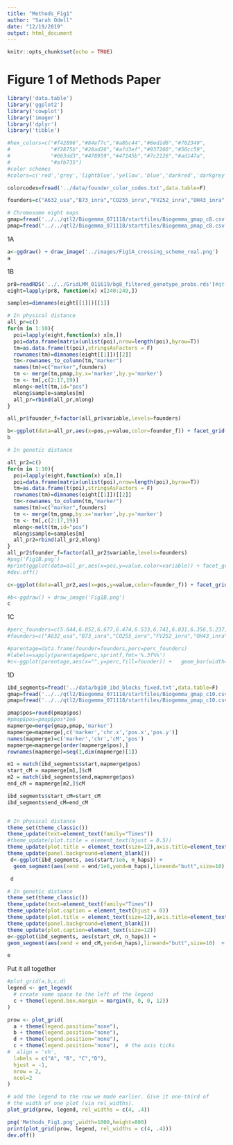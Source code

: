 ```yaml
---
title: "Methods_Fig1"
author: "Sarah Odell"
date: "12/19/2019"
output: html_document
---
```


```r
knitr::opts_chunk$set(echo = TRUE)
```

# Figure 1 of Methods Paper

```r
library('data.table')
library('ggplot2')
library('cowplot')
library('imager')
library('dplyr')
library('tibble')

#hex_colors=c("#f42896","#84ef7c","#a8bc44","#8ed1d6","#702349",
#             "#f2875b","#28ad26","#afd3ef","#937266","#56cc59",
#             "#663dd3","#478959","#47145b","#7c2126","#ad147a",
#             "#afb735")
#color schemes
#colors=c('red','grey','lightblue','yellow','blue','darkred','darkgrey','black','orange','purple','lightgreen','pink','darkgreen','darkblue','green','brown')

colorcodes=fread('../data/founder_color_codes.txt',data.table=F)

founders=c("A632_usa","B73_inra","CO255_inra","FV252_inra","OH43_inra","A654_inra","FV2_inra","C103_inra","EP1_inra","D105_inra","W117_inra","B96","DK63","F492","ND245","VA85")

# Chromosome eight maps
gmap=fread('../../qtl2/Biogemma_071118/startfiles/Biogemma_gmap_c8.csv',data.table=F)
pmap=fread('../../qtl2/Biogemma_071118/startfiles/Biogemma_pmap_c8.csv',data.table=F)
```
1A
```r
a<-ggdraw() + draw_image('../images/Fig1A_crossing_scheme_real.png')
a
```

1B
```r

pr8=readRDS('../../GridLMM_011619/bg8_filtered_genotype_probs.rds')#qtl2/Biogemma_071118/bg10_genoprobs_010319.rds')
eight=lapply(pr8, function(x) x[240:249,])

samples=dimnames(eight[[1]])[[1]]

# In physical distance
all_pr=c()
for(m in 1:10){
  poi=lapply(eight,function(x) x[m,])
  poi=data.frame(matrix(unlist(poi),nrow=length(poi),byrow=T))
  tm=as.data.frame(t(poi),stringsAsFactors = F)
  rownames(tm)=dimnames(eight[[1]])[[2]]
  tm<-rownames_to_column(tm,"marker")
  names(tm)=c("marker",founders)
  tm <- merge(tm,pmap,by.x='marker',by.y='marker')
  tm <- tm[,c(2:17,19)]
  mlong<-melt(tm,id="pos")
  mlong$sample=samples[m]
  all_pr=rbind(all_pr,mlong)
}

all_pr$founder_f=factor(all_pr$variable,levels=founders)
```

```r

b<-ggplot(data=all_pr,aes(x=pos,y=value,color=founder_f)) + facet_grid(sample~.) +scale_color_manual(values=colorcodes$hex_color) + scale_fill_manual(values=colorcodes$hex_color)+ geom_ribbon(aes(ymin=0,ymax=value,fill=founder_f),alpha=5/10) + geom_line() + labs(caption="Founder Probabilities, Chromosome 10",fill='Founder') + xlab("Position (Mb)") + ylab("Probability") + scale_y_continuous(breaks=c(0.0,0.5,1.0)) + guides(color=FALSE) + theme(strip.text.y=element_blank())
b
```


```r

# In genetic distance

all_pr2=c()
for(m in 1:10){
  poi=lapply(eight,function(x) x[m,])
  poi=data.frame(matrix(unlist(poi),nrow=length(poi),byrow=T))
  tm=as.data.frame(t(poi),stringsAsFactors = F)
  rownames(tm)=dimnames(eight[[1]])[[2]]
  tm<-rownames_to_column(tm,"marker")
  names(tm)=c("marker",founders)
  tm <- merge(tm,gmap,by.x='marker',by.y='marker')
  tm <- tm[,c(2:17,19)]
  mlong<-melt(tm,id="pos")
  mlong$sample=samples[m]
  all_pr2=rbind(all_pr2,mlong)
}
all_pr2$founder_f=factor(all_pr2$variable,levels=founders)
#png('Fig1B.png')
#print(ggplot(data=all_pr,aes(x=pos,y=value,color=variable)) + facet_grid(sample~.) +scale_color_manual(values=hex_colors) + scale_fill_manual(values=hex_colors)+ geom_ribbon(aes(ymin=0,ymax=value,fill=variable),alpha=5/10) + geom_line(alpha=0.5) + labs(caption="Founder Probabilities, Chromosome 10",fill='Founder') + xlab("Position (cM)") + ylab("Probability") + scale_y_continuous(breaks=c(0.0,0.5,1.0)) + guides(color=FALSE) + theme(legend.position = "none",strip.text.x=element_blank(),strip.background=element_blank()))
#dev.off()

c<-ggplot(data=all_pr2,aes(x=pos,y=value,color=founder_f)) + facet_grid(sample~.) +scale_color_manual(values=colorcodes$hex_color) + scale_fill_manual(values=colorcodes$hex_color)+ geom_ribbon(aes(ymin=0,ymax=value,fill=founder_f),alpha=5/10) + geom_line(alpha=0.5) + labs(caption="Founder Probabilities, Chromosome 10",fill='Founder') + xlab("Position (cM)") + ylab("Probability") + scale_y_continuous(breaks=c(0.0,0.5,1.0)) + guides(color=FALSE) + theme(strip.text.y=element_blank(),strip.background=element_blank())

#b<-ggdraw() + draw_image('Fig1B.png')
c
```


1C
```r
#perc_founders=c(5.644,6.052,6.677,6.474,6.533,6.741,6.031,6.356,5.237,6.211,6.385,6.029,6.277,6.195,6.455,6.276)
#founders=c("A632_usa","B73_inra","CO255_inra","FV252_inra","OH43_inra","A654_inra","FV2_inra","C103_inra","EP1_inra","D105_inra","W117_inra","B96","DK63","F492","ND245","VA85")

#parentage=data.frame(founder=founders,perc=perc_founders)
#labels=sapply(parentage$perc,sprintf,fmt='%.3f%%')
#c<-ggplot(parentage,aes(x="",y=perc,fill=founder)) +   geom_bar(width=1,stat="identity",alpha=0.8) +   scale_fill_manual(values=hex_colors) +  coord_polar(start=0,theta="y",direction=1) +  geom_text(aes(1.7,label=labels),size=3,position=position_stack(vjust=0.5)) +   labs(caption="Percentage of founders in 344 DH MAGIC lines",fill="Founder") +   theme(axis.ticks=element_blank(),  # the axis ticks       axis.title=element_blank(),  # the axis labels       axis.text.y=element_blank(), # the 0.75, 1.00, 1.25 label        axis.text.x=element_blank(),       panel.grid=element_blank(),      panel.background = element_blank())
```


1D
```r

ibd_segments=fread('../data/bg10_ibd_blocks_fixed.txt',data.table=F)
gmap=fread('../../qtl2/Biogemma_071118/startfiles/Biogemma_gmap_c10.csv',data.table=F)
pmap=fread('../../qtl2/Biogemma_071118/startfiles/Biogemma_pmap_c10.csv',data.table=F)

pmap$pos=round(pmap$pos)
#pmap$pos=pmap$pos*1e6
mapmerge=merge(gmap,pmap,'marker')
mapmerge=mapmerge[,c('marker','chr.x','pos.x','pos.y')]
names(mapmerge)=c('marker','chr','cM','pos')
mapmerge=mapmerge[order(mapmerge$pos),]
rownames(mapmerge)=seq(1,dim(mapmerge)[1])

m1 = match(ibd_segments$start,mapmerge$pos)
start_cM = mapmerge[m1,]$cM
m2 = match(ibd_segments$end,mapmerge$pos)
end_cM = mapmerge[m2,]$cM

ibd_segments$start_cM=start_cM
ibd_segments$end_cM=end_cM


# In physical distance
theme_set(theme_classic())
theme_update(text=element_text(family="Times"))
#theme_update(plot.title = element_text(hjust = 0.5))
theme_update(plot.title = element_text(size=12),axis.title=element_text(size=12))
theme_update(panel.background=element_blank())
 d<-ggplot(ibd_segments, aes(start/1e6, n_haps)) +
  geom_segment(aes(xend = end/1e6,yend=n_haps),lineend="butt",size=10) + labs(caption = "Number of unique haplotypes across chromosome 10 of maize.") + xlab("Position (Mb)") + ylab("Haplotype Number")+guides(color=F) + ylim(2,16)

 d

# In genetic distance
theme_set(theme_classic())
theme_update(text=element_text(family="Times"))
theme_update(plot.caption = element_text(hjust = 0))
theme_update(plot.title = element_text(size=12),axis.title=element_text(size=12))
theme_update(panel.background=element_blank())
theme_update(plot.caption=element_text(size=12))
e<-ggplot(ibd_segments, aes(start_cM, n_haps)) +
geom_segment(aes(xend = end_cM,yend=n_haps),lineend="butt",size=10)  + xlab("Position (cM)") + ylab("Haplotype Number")+guides(color=F) + ylim(2,16)

e
```


Put it all together
```r
#plot_grid(a,b,c,d)
legend <- get_legend(
  # create some space to the left of the legend
  c + theme(legend.box.margin = margin(0, 0, 0, 12))
)

prow <- plot_grid(
  a + theme(legend.position="none"),
  b + theme(legend.position="none"),
  d + theme(legend.position="none"),
  c + theme(legend.position="none"),  # the axis ticks
#  align = 'vh',
  labels = c("A", "B", "C","D"),
  hjust = -1,
  nrow = 2,
  ncol=2
)

# add the legend to the row we made earlier. Give it one-third of 
# the width of one plot (via rel_widths).
plot_grid(prow, legend, rel_widths = c(4, .4))

png('Methods_Fig1.png',width=1000,height=800)
print(plot_grid(prow, legend, rel_widths = c(4, .4)))
dev.off()
```